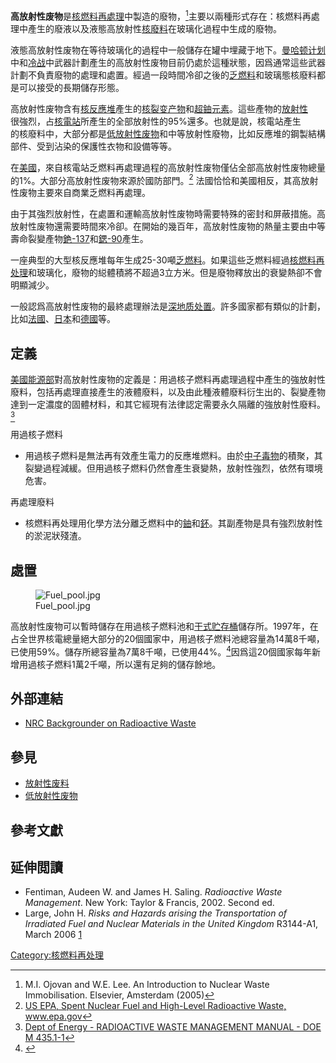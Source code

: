 '''高放射性废物'''是[[核燃料再處理|核燃料再處理]]中製造的廢物，<ref>M.I. Ojovan and W.E. Lee. An Introduction to Nuclear Waste Immobilisation. Elsevier, Amsterdam (2005)</ref>主要以兩種形式存在：核燃料再處理中產生的廢液以及液態高放射性[[核廢料|核廢料]]在玻璃化過程中生成的廢物。

液態高放射性废物在等待玻璃化的過程中一般儲存在罐中埋藏于地下。[[曼哈顿计划|曼哈顿计划]]中和[[冷战|冷战]]中武器計劃產生的高放射性废物目前仍處於這種狀態，因爲通常這些武器計劃不負責廢物的處理和處置。經過一段時間冷卻之後的[[乏燃料|乏燃料]]和玻璃態核廢料都是可以接受的長期儲存形態。
<div style="float: right; margin: 1em;">
<div style="float: right;">
{{中等寿命裂变产物}}
</div><div style="float: right;">
{{长寿命裂变产物}}
</div></div>
高放射性废物含有[[核反應堆|核反應堆]]產生的[[核裂变产物|核裂变产物]]和[[超鈾元素|超鈾元素]]。這些產物的[[放射性|放射性]]很強烈，占[[核電站|核電站]]所產生的全部放射性的95%還多。也就是說，核電站產生的核廢料中，大部分都是[[低放射性废物|低放射性废物]]和中等放射性廢物，比如反應堆的鋼製結構部件、受到沾染的保護性衣物和設備等等。

在[[美國|美國]]，來自核電站乏燃料再處理過程的高放射性废物僅佔全部高放射性废物總量的1%。大部分高放射性废物來源於國防部門。<ref>[http://www.epa.gov/rpdweb00/docs/radwaste/402-k-94-001-snf_hlw.html US EPA, Spent Nuclear Fuel and High-Level Radioactive Waste, www.epa.gov]</ref> 法國恰恰和美國相反，其高放射性废物主要來自商業乏燃料再處理。

由于其強烈放射性，在處置和運輸高放射性废物時需要特殊的密封和屏蔽措施。高放射性废物還需要時間來冷卻。在開始的幾百年，高放射性废物的熱量主要由中等壽命裂變產物[[銫-137|銫-137]]和[[鍶-90|鍶-90]]產生。

一座典型的大型核反應堆每年生成25-30噸[[乏燃料|乏燃料]]。如果這些乏燃料經過[[核燃料再处理|核燃料再处理]]和玻璃化，廢物的縂體積將不超過3立方米。但是廢物釋放出的衰變熱卻不會明顯減少。

一般認爲高放射性废物的最終處理辦法是[[深地质处置|深地质处置]]。許多國家都有類似的計劃，比如[[法國|法國]]、[[日本|日本]]和[[德國|德國]]等。

==定義==
[[美國能源部|美國能源部]]對高放射性废物的定義是：用過核子燃料再處理過程中產生的強放射性廢料，包括再處理直接產生的液體廢料，以及由此種液體廢料衍生出的、裂變產物達到一定濃度的固體材料，和其它經現有法律認定需要永久隔離的強放射性廢料。<ref>[http://www.directives.doe.gov/pdfs/doe/doetext/neword/435/m4351-1c1.html Dept of Energy - RADIOACTIVE WASTE MANAGEMENT MANUAL - DOE M 435.1-1]</ref>

用過核子燃料

* 用過核子燃料是無法再有效產生電力的反應堆燃料。由於[[中子毒物|中子毒物]]的積聚，其裂變過程減緩。但用過核子燃料仍然會產生衰變熱，放射性強烈，依然有環境危害。

再處理廢料

*核燃料再处理用化學方法分離乏燃料中的[[鈾|鈾]]和[[鈈|鈈]]。其副產物是具有強烈放射性的淤泥狀殘渣。

== 處置==
[[File:Fuel_pool.jpg|thumb]]

高放射性废物可以暫時儲存在用過核子燃料池和[[干式贮存桶|干式贮存桶]]儲存所。1997年，在占全世界核電總量絕大部分的20個國家中，用過核子燃料池總容量為14萬8千噸，已使用59%。儲存所總容量為7萬8千噸，已使用44%。<ref>{{cite web|title=Radioactive waste|url=http://www.martinfrost.ws/htmlfiles/radioactive_waste.html|publisher=martinfrost.ws|accessdate=16 April 2013|deadurl=yes|archiveurl=https://web.archive.org/web/20121203183127/http://www.martinfrost.ws/htmlfiles/radioactive_waste.html|archivedate=2012-12-03}}</ref>因爲這20個國家每年新增用過核子燃料1萬2千噸，所以還有足夠的儲存餘地。

==外部連結==
*[http://www.nrc.gov/reading-rm/doc-collections/fact-sheets/radwaste.html NRC Backgrounder on Radioactive Waste]

==參見==
*[[放射性废料|放射性废料]]
*[[低放射性废物|低放射性废物]]

== 參考文獻 ==
{{reflist}}

==延伸閲讀==
*Fentiman, Audeen W. and James H. Saling.  ''Radioactive Waste Management''.  New York: Taylor & Francis, 2002. Second ed.
*Large, John H. ''Risks and Hazards arising the Transportation of Irradiated Fuel and Nuclear Materials in the United Kingdom'' R3144-A1, March 2006 [https://web.archive.org/web/20070927034327/http://www.largeassociates.com/3144%20Spent%20Fuel/R3144-A2%20FINAL.pdf]

{{核技朮}}

[[Category:核燃料再处理|Category:核燃料再处理]]